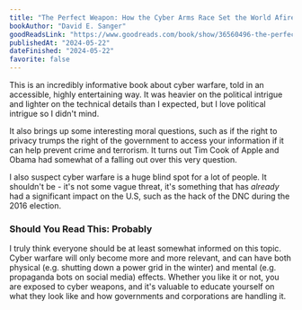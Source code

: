 ```yaml
---
title: "The Perfect Weapon: How the Cyber Arms Race Set the World Afire"
bookAuthor: "David E. Sanger"
goodReadsLink: "https://www.goodreads.com/book/show/36560496-the-perfect-weapon"
publishedAt: "2024-05-22"
dateFinished: "2024-05-22"
favorite: false
---
```


This is an incredibly informative book about cyber warfare, told in an accessible, highly entertaining way. It was heavier on the political intrigue and lighter on the technical details than I expected, but I love political intrigue so I didn't mind.

It also brings up some interesting moral questions, such as if the right to privacy trumps the right of the government to access your information if it can help prevent crime and terrorism. It turns out Tim Cook of Apple and Obama had somewhat of a falling out over this very question.

I also suspect cyber warfare is a huge blind spot for a lot of people. It shouldn't be - it's not some vague threat, it's something that has _already_ had a significant impact on the U.S, such as the hack of the DNC during the 2016 election.

### Should You Read This: Probably

I truly think everyone should be at least somewhat informed on this topic. Cyber warfare will only become more and more relevant, and can have both physical (e.g. shutting down a power grid in the winter) and mental (e.g. propaganda bots on social media) effects. Whether you like it or not, you are exposed to cyber weapons, and it's valuable to educate yourself on what they look like and how governments and corporations are handling it.
